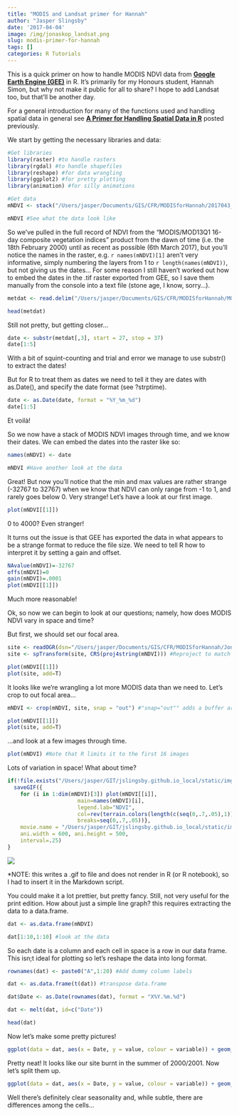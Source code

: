 ```yaml
---
title: "MODIS and Landsat primer for Hannah"
author: "Jasper Slingsby"
date: '2017-04-04'
image: /img/jonaskop_landsat.png
slug: modis-primer-for-hannah
tags: []
categories: R Tutorials
---
```


This is a quick primer on how to handle MODIS NDVI data from [**Google Earth Engine (GEE)**](https://earthengine.google.com/) in R. It's primarily for my Honours student, Hannah Simon, but why not make it public for all to share? I hope to add Landsat too, but that'll be another day.

For a general introduction for many of the functions used and handling spatial data in general see [**A Primer for Handling Spatial Data in R**](https://jslingsby.github.io/post/2017-04-01-PrimerSpatialData/) posted previously.

We start by getting the necessary libraries and data:

```r
#Get libraries
library(raster) #to handle rasters
library(rgdal) #to handle shapefiles
library(reshape) #for data wrangling
library(ggplot2) #for pretty plotting
library(animation) #for silly animations

#Get data
mNDVI <- stack("/Users/jasper/Documents/GIS/CFR/MODISforHannah/2017043_MODIS_v1g_JNP_MOD_NDVI.tif") #Note that the file has multiple bands so stack() is the easiest way to read all bands

mNDVI #See what the data look like
```

So we've pulled in the full record of NDVI from the "MODIS/MOD13Q1 16-day composite vegetation indices" product from the dawn of time (i.e. the 18th February 2000) until as recent as possible (6th March 2017), but you'll notice the names in the raster, e.g. `r names(mNDVI)[1]` aren't very informative, simply numbering the layers from 1 to `r length(names(mNDVI))`, but not giving us the dates... For some reason I still haven't worked out how to embed the dates in the .tif raster exported from GEE, so I save them manually from the console into a text file (stone age, I know, sorry...).

```r
metdat <- read.delim("/Users/jasper/Documents/GIS/CFR/MODISforHannah/MODIS_metadata.txt", sep = " ", header = F)

head(metdat)
```

Still not pretty, but getting closer...

```r
date <- substr(metdat[,3], start = 27, stop = 37)
date[1:5]
```

With a bit of squint-counting and trial and error we manage to use substr() to extract the dates!

But for R to treat them as dates we need to tell it they are dates with as.Date(), and specify the date format (see ?strptime).

```r
date <- as.Date(date, format = "%Y_%m_%d")
date[1:5]
```

Et voilà!

So we now have a stack of MODIS NDVI images through time, and we know their dates. We can embed the dates into the raster like so:

```r
names(mNDVI) <- date

mNDVI #Have another look at the data
```

Great! But now you'll notice that the min and max values are rather strange (-32767 to 32767) when we know that NDVI can only range from -1 to 1, and rarely goes below 0. Very strange! Let's have a look at our first image.

```r
plot(mNDVI[[1]])
```

0 to 4000? Even stranger!

It turns out the issue is that GEE has exported the data in what appears to be a strange format to reduce the file size. We need to tell R how to interpret it by setting a gain and offset.

```r
NAvalue(mNDVI)=-32767
offs(mNDVI)=0
gain(mNDVI)=.0001
plot(mNDVI[[1]])
```

Much more reasonable!

Ok, so now we can begin to look at our questions; namely, how does MODIS NDVI vary in space and time?

But first, we should set our focal area.

```r
site <- readOGR(dsn="/Users/jasper/Documents/GIS/CFR/MODISforHannah/Jonaskop 120m.kml", layer="Jonaskop 120m.kml") # A Google Earth KML file
site <- spTransform(site, CRS(proj4string(mNDVI))) #Reproject to match the projection of the MODIS data (UTM 34S in this case)

plot(mNDVI[[1]])
plot(site, add=T)
```

It looks like we're wrangling a lot more MODIS data than we need to. Let's crop to out focal area...

```r
mNDVI <- crop(mNDVI, site, snap = "out") #"snap="out"" adds a buffer around the site

plot(mNDVI[[1]])
plot(site, add=T)
```
...and look at a few images through time.

```r
plot(mNDVI) #Note that R limits it to the first 16 images
```

Lots of variation in space! What about time?

```r
if(!file.exists("/Users/jasper/GIT/jslingsby.github.io_local/static/img/output/mNDVI.gif")) { # Check if the file exists
  saveGIF({
    for (i in 1:dim(mNDVI)[3]) plot(mNDVI[[i]],
                      main=names(mNDVI)[i],
                      legend.lab="NDVI",
                      col=rev(terrain.colors(length(c(seq(0,.7,.05),1)))),
                      breaks=seq(0,.7,.05))}, 
    movie.name = "/Users/jasper/GIT/jslingsby.github.io_local/static/img/output/mNDVI.gif", 
    ani.width = 600, ani.height = 500, 
    interval=.25)
}

```

![](/img/output/mNDVI.gif)

*NOTE: this writes a .gif to file and does not render in R (or R notebook), so I had to insert it in the Markdown script.

You could make it a lot prettier, but pretty fancy. Still, not very useful for the print edition. How about just a simple line graph? this requires extracting the data to a data.frame.

```r
dat <- as.data.frame(mNDVI)

dat[1:10,1:10] #look at the data
```

So each date is a column and each cell in space is a row in our data frame. This isn;t ideal for plotting so let's reshape the data into long format.

```r
rownames(dat) <- paste0("A",1:20) #Add dummy column labels

dat <- as.data.frame(t(dat)) #transpose data.frame

dat$Date <- as.Date(rownames(dat), format = "X%Y.%m.%d")

dat <- melt(dat, id=c("Date"))

head(dat)
```

Now let's make some pretty pictures!

```r
ggplot(data = dat, aes(x = Date, y = value, colour = variable)) + geom_line()
```

Pretty neat! It looks like our site burnt in the summer of 2000/2001. Now let's split them up.

```r
ggplot(data = dat, aes(x = Date, y = value, colour = variable)) + geom_line() + facet_wrap(~variable)
```

Well there's definitely clear seasonality and, while subtle, there are differences among the cells...

